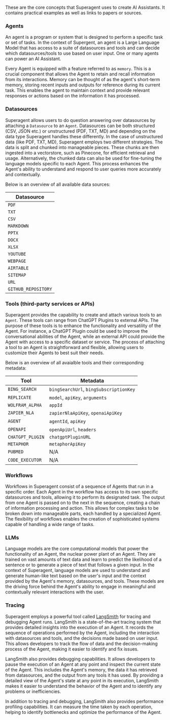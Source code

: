 These are the core concepts that Superagent uses to create AI Assistants.
It contains practical examples as well as links to papers or sources.

### Agents

An agent is a program or system that is designed to perform a
specific task or set of tasks. In the context of Supergent, an agent is
a Large Language Model that has access to a suite of datasources and tools and can
decide which datasources/tools to use based on user input. One or many agents can power an AI Assistant.

Every Agent is equipped with a feature referred to as `memory`. This is a crucial component
that allows the Agent to retain and recall information from its interactions.
Memory can be thought of as the agent's short-term memory, storing recent inputs and outputs
for reference during its current task. This enables the agent to maintain context and provide
relevant responses or actions based on the information it has processed.

### Datasources

Superagent allows users to do question answering over datasources
by attaching a `Datasource` to an `Agent`. Datasources can be both structured (CSV, JSON etc.) or unstructured (PDF, TXT, MD) and depending on the data type Superagent handles these differently. 
In the case of unstructured data (like PDF, TXT, MD), Superagent employs two different strategies. 
The data is split and chunked into manageable pieces. These chunks are then ingested into a vectorstore, such as Pinecone, for efficient retrieval and usage. 
Alternatively, the chunked data can also be used for fine-tuning the language models specific to each Agent. 
This process enhances the Agent's ability to understand and respond to user queries more accurately and contextually.

Below is an overview of all available data sources:

| Datasource                       
| -------------------------- | 
| `PDF`                      | 
| `TXT`                      | 
| `CSV`                      | 
| `MARKDOWN`                 | 
| `PPTX`                     | 
| `DOCX`                     | 
| `XLSX`                     | 
| `YOUTUBE`                  | 
| `WEBPAGE`                  |
| `AIRTABLE`                 | 
| `SITEMAP`                  | 
| `URL`                      | 
| `GITHUB_REPOSITORY`        | 


### Tools (third-party services or APIs)

Superagent provides the capability to create and attach various tools to an `Agent`. These tools can range from ChatGPT Plugins to external APIs. 
The purpose of these tools is to enhance the functionality and versatility of the Agent. 
For instance, a ChatGPT Plugin could be used to improve the conversational abilities of the Agent, 
while an external API could provide the Agent with access to a specific dataset or service. 
The process of attaching a tool to an Agent is straightforward and flexible, allowing users to customize their Agents to best suit their needs.

Below is an overview of all avaialble tools and their corresponding metadata:

| Tool                          | Metadata                              |
| ----------------------------- | --------------------------------------|
| `BING_SEARCH`                 | `bingSearchUrl`, `bingSubscriptionKey`|
| `REPLICATE`                   | `model`, `apiKey`, `arguments`        |
| `WOLFRAM_ALPHA`               | `appId`                               |
| `ZAPIER_NLA`                  | `zapierNlaApiKey`, `openaiApiKey`     |
| `AGENT`                       | `agentId`, `apiKey`                   |
| `OPENAPI`                     | `openApiUrl`, `headers`               |
| `CHATGPT_PLUGIN`              | `chatgptPluginURL`                    |
| `METAPHOR`                    | `metaphorApiKey`                      |
| `PUBMED`                      | N/A                                   |
| `CODE_EXECUTOR`               | N/A

### Workflows

Workflows in Superagent consist of a sequence of Agents that run in a specific order. 
Each Agent in the workflow has access to its own specific datasources and tools, allowing it to perform its designated task.
The output from one Agent is passed on to the next in the sequence, creating a chain of information processing and action. 
This allows for complex tasks to be broken down into manageable parts, each handled by a specialized Agent. 
The flexibility of workflows enables the creation of sophisticated systems capable of handling a wide range of tasks.

### LLMs

Language models are the core computational models that power the functionality of an Agent, the nuclear power plant of an Agent. 
They are trained on vast amounts of text data and learn to predict the likelihood of a sentence or to generate a piece of text that follows a given input. 
In the context of Superagent, language models are used to understand and generate human-like text based on the user's input and the context provided by the Agent's memory, datasources, and tools. 
These models are the driving force behind the Agent's ability to engage in meaningful and contextually relevant interactions with the user.

### Tracing

Superagent employs a powerful tool called [LangSmith](https://docs.smith.langchain.com/) for tracing and debugging Agent runs. 
LangSmith is a state-of-the-art tracing system that provides detailed insights into the execution of an Agent. 
It records the sequence of operations performed by the Agent, including the interaction with datasources and tools, and the decisions made based on user input. 
This allows developers to track the flow of data and the decision-making process of the Agent, making it easier to identify and fix issues.

LangSmith also provides debugging capabilities. It allows developers to pause the execution of an Agent at any point and inspect the current state of the Agent. 
This includes the Agent's memory, the data it has retrieved from datasources, and the output from any tools it has used. 
By providing a detailed view of the Agent's state at any point in its execution, LangSmith makes it easier to understand the behavior of the Agent and to identify any problems or inefficiencies.

In addition to tracing and debugging, LangSmith also provides performance profiling capabilities. 
It can measure the time taken by each operation, helping to identify bottlenecks and optimize the performance of the Agent. 
